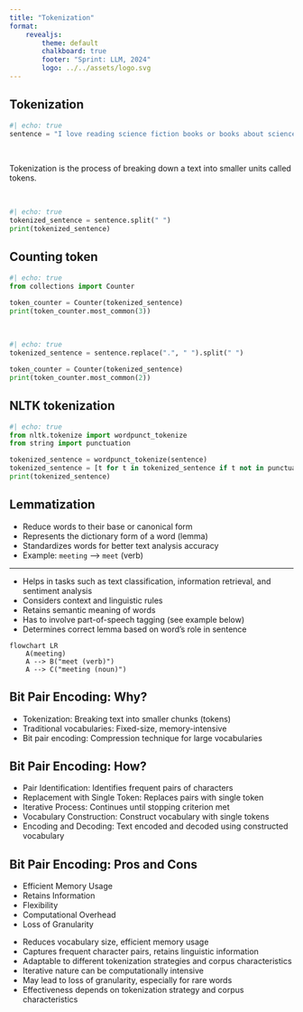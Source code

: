 ```yaml
---
title: "Tokenization"
format: 
    revealjs:
        theme: default
        chalkboard: true
        footer: "Sprint: LLM, 2024"
        logo: ../../assets/logo.svg
---
```


## Tokenization


```python
#| echo: true
sentence = "I love reading science fiction books or books about science."
```

&nbsp;

::: {.fragment}
::: {.callout-note title="Definition"}
Tokenization is the process of breaking down a text into smaller units called tokens. 
:::
:::

&nbsp;

::: {.fragment}
```python
#| echo: true
tokenized_sentence = sentence.split(" ")
print(tokenized_sentence)
```
:::


## Counting token

```python
#| echo: true
from collections import Counter

token_counter = Counter(tokenized_sentence)
print(token_counter.most_common(3))
```

&nbsp;

::: {.fragment}
```python
#| echo: true
tokenized_sentence = sentence.replace(".", " ").split(" ")

token_counter = Counter(tokenized_sentence)
print(token_counter.most_common(2))
```
:::


## NLTK tokenization
```python
#| echo: true
from nltk.tokenize import wordpunct_tokenize
from string import punctuation

tokenized_sentence = wordpunct_tokenize(sentence)
tokenized_sentence = [t for t in tokenized_sentence if t not in punctuation]
print(tokenized_sentence)
```


## Lemmatization

- Reduce words to their base or canonical form
- Represents the dictionary form of a word (lemma)
- Standardizes words for better text analysis accuracy
- Example: `meeting` --> `meet` (verb)


--- 
- Helps in tasks such as text classification, information retrieval, and sentiment analysis
- Considers context and linguistic rules
- Retains semantic meaning of words
- Has to involve part-of-speech tagging (see example below)
- Determines correct lemma based on word's role in sentence

```mermaid
flowchart LR
    A(meeting)
    A --> B("meet (verb)")
    A --> C("meeting (noun)")
```


## Bit Pair Encoding: Why?

- Tokenization: Breaking text into smaller chunks (tokens)
- Traditional vocabularies: Fixed-size, memory-intensive
- Bit pair encoding: Compression technique for large vocabularies

## Bit Pair Encoding: How?
- Pair Identification: Identifies frequent pairs of characters
- Replacement with Single Token: Replaces pairs with single token
- Iterative Process: Continues until stopping criterion met
- Vocabulary Construction: Construct vocabulary with single tokens
- Encoding and Decoding: Text encoded and decoded using constructed vocabulary

## Bit Pair Encoding: Pros and Cons
- Efficient Memory Usage
- Retains Information
- Flexibility
- Computational Overhead
- Loss of Granularity

::: {.notes}
- Reduces vocabulary size, efficient memory usage
- Captures frequent character pairs, retains linguistic information
- Adaptable to different tokenization strategies and corpus characteristics
- Iterative nature can be computationally intensive
- May lead to loss of granularity, especially for rare words
- Effectiveness depends on tokenization strategy and corpus characteristics
:::
